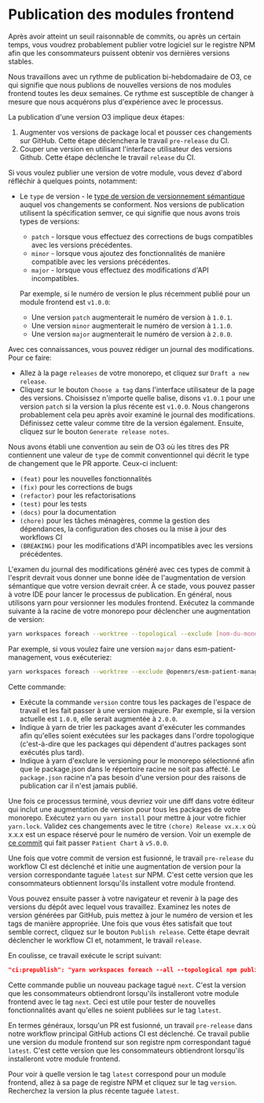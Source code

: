 # Publication des modules frontend

Après avoir atteint un seuil raisonnable de commits, ou après un certain temps, vous voudrez probablement publier votre logiciel sur le registre NPM afin que les consommateurs puissent obtenir vos dernières versions stables.

Nous travaillons avec un rythme de publication bi-hebdomadaire de O3, ce qui signifie que nous publions de nouvelles versions de nos modules frontend toutes les deux semaines. Ce rythme est susceptible de changer à mesure que nous acquérons plus d'expérience avec le processus.

La publication d'une version O3 implique deux étapes:

1. Augmenter vos versions de package local et pousser ces changements sur GitHub. Cette étape déclenchera le travail `pre-release` du CI.
2. Couper une version en utilisant l'interface utilisateur des versions Github. Cette étape déclenche le travail `release` du CI.

Si vous voulez publier une version de votre module, vous devez d'abord réfléchir à quelques points, notamment:

- Le `type` de version - le [type de version de versionnement sémantique](https://docs.npmjs.com/about-semantic-versioning) auquel vos changements se conforment. Nos versions de publication utilisent la spécification semver, ce qui signifie que nous avons trois types de versions:

  - `patch` - lorsque vous effectuez des corrections de bugs compatibles avec les versions précédentes.
  - `minor` - lorsque vous ajoutez des fonctionnalités de manière compatible avec les versions précédentes.
  - `major` - lorsque vous effectuez des modifications d'API incompatibles.

  Par exemple, si le numéro de version le plus récemment publié pour un module frontend est `v1.0.0`:

  - Une version `patch` augmenterait le numéro de version à `1.0.1`.
  - Une version `minor` augmenterait le numéro de version à `1.1.0`.
  - Une version `major` augmenterait le numéro de version à `2.0.0`.

Avec ces connaissances, vous pouvez rédiger un journal des modifications. Pour ce faire:

- Allez à la page `releases` de votre monorepo, et cliquez sur `Draft a new release`.
- Cliquez sur le bouton `Choose a tag` dans l'interface utilisateur de la page des versions. Choisissez n'importe quelle balise, disons `v1.0.1` pour une version `patch` si la version la plus récente est `v1.0.0`. Nous changerons probablement cela peu après avoir examiné le journal des modifications. Définissez cette valeur comme titre de la version également. Ensuite, cliquez sur le bouton `Generate release notes`.

Nous avons établi une convention au sein de O3 où les titres des PR contiennent une valeur de `type` de commit conventionnel qui décrit le type de changement que le PR apporte. Ceux-ci incluent:

- `(feat)` pour les nouvelles fonctionnalités
- `(fix)` pour les corrections de bugs
- `(refactor)` pour les refactorisations
- `(test)` pour les tests
- `(docs)` pour la documentation
- `(chore)` pour les tâches ménagères, comme la gestion des dépendances, la configuration des choses ou la mise à jour des workflows CI
- `(BREAKING)` pour les modifications d'API incompatibles avec les versions précédentes.

L'examen du journal des modifications généré avec ces types de commit à l'esprit devrait vous donner une bonne idée de l'augmentation de version sémantique que votre version devrait créer. À ce stade, vous pouvez passer à votre IDE pour lancer le processus de publication. En général, nous utilisons yarn pour versionner les modules frontend. Exécutez la commande suivante à la racine de votre monorepo pour déclencher une augmentation de version:

```sh
yarn workspaces foreach --worktree --topological --exclude [nom-du-monorepo] version [type-de-version]
```

Par exemple, si vous voulez faire une version `major` dans esm-patient-management, vous exécuteriez:

```sh
yarn workspaces foreach --worktree --exclude @openmrs/esm-patient-management version major
```

Cette commande:

- Exécute la commande `version` contre tous les packages de l'espace de travail et les fait passer à une version majeure. Par exemple, si la version actuelle est `1.0.0`, elle serait augmentée à `2.0.0`.
- Indique à yarn de trier les packages avant d'exécuter les commandes afin qu'elles soient exécutées sur les packages dans l'ordre topologique (c'est-à-dire que les packages qui dépendent d'autres packages sont exécutés plus tard).
- Indique à yarn d'exclure le versioning pour le monorepo sélectionné afin que le package.json dans le répertoire racine ne soit pas affecté. Le `package.json` racine n'a pas besoin d'une version pour des raisons de publication car il n'est jamais publié.

Une fois ce processus terminé, vous devriez voir une diff dans votre éditeur qui inclut une augmentation de version pour tous les packages de votre monorepo. Exécutez `yarn` ou `yarn install` pour mettre à jour votre fichier `yarn.lock`. Validez ces changements avec le titre `(chore) Release vx.x.x` où x.x.x est un espace réservé pour le numéro de version. Voir un exemple de [ce commit](https://github.com/openmrs/openmrs-esm-patient-chart/pull/1279) qui fait passer `Patient Chart` à `v5.0.0`.

Une fois que votre commit de version est fusionné, le travail `pre-release` du workflow CI est déclenché et initie une augmentation de version pour la version correspondante taguée `latest` sur NPM. C'est cette version que les consommateurs obtiennent lorsqu'ils installent votre module frontend.

Vous pouvez ensuite passer à votre navigateur et revenir à la page des versions du dépôt avec lequel vous travaillez. Examinez les notes de version générées par GitHub, puis mettez à jour le numéro de version et les tags de manière appropriée. Une fois que vous êtes satisfait que tout semble correct, cliquez sur le bouton `Publish release`. Cette étape devrait déclencher le workflow CI et, notamment, le travail `release`.

En coulisse, ce travail exécute le script suivant:

```json
"ci:prepublish": "yarn workspaces foreach --all --topological npm publish --access public --tag next",
```

Cette commande publie un nouveau package tagué `next`. C'est la version que les consommateurs obtiendront lorsqu'ils installeront votre module frontend avec le tag `next`. Ceci est utile pour tester de nouvelles fonctionnalités avant qu'elles ne soient publiées sur le tag `latest`.

En termes généraux, lorsqu'un PR est fusionné, un travail `pre-release` dans notre workflow principal GitHub actions CI est déclenché. Ce travail publie une version du module frontend sur son registre npm correspondant tagué `latest`. C'est cette version que les consommateurs obtiendront lorsqu'ils installeront votre module frontend.

Pour voir à quelle version le tag `latest` correspond pour un module frontend, allez à sa page de registre NPM et cliquez sur le tag `version`. Recherchez la version la plus récente taguée `latest`.
